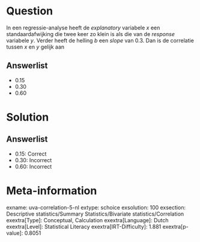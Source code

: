 Question
========

In een regressie-analyse heeft de *explanatory* variabele *x* een
standaardafwijking die twee keer zo klein is als die van de *response*
variabele *y*. Verder heeft de helling *b* een *slope* van 0.3. Dan is
de correlatie tussen *x* en *y* gelijk aan

Answerlist
----------

* 0.15
* 0.30
* 0.60

Solution
========

Answerlist
----------

* 0.15: Correct
* 0.30: Incorrect
* 0.60: Incorrect

Meta-information
================
exname: uva-correlation-5-nl
extype: schoice
exsolution: 100
exsection: Descriptive statistics/Summary Statistics/Bivariate statistics/Correlation
exextra[Type]: Conceptual, Calculation
exextra[Language]: Dutch
exextra[Level]: Statistical Literacy
exextra[IRT-Difficulty]: 1.881
exextra[p-value]: 0.8051
